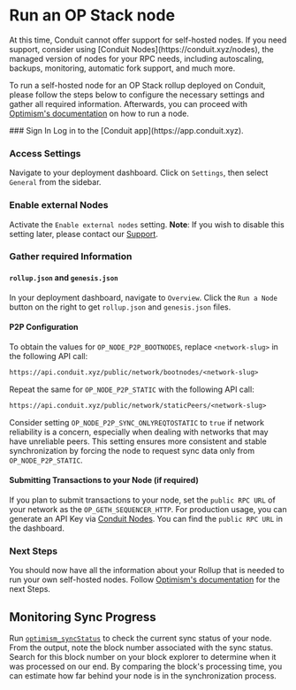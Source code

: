 
# Run an OP Stack node

<Callout type="info" emoji="ℹ️">
  At this time, Conduit cannot offer support for self-hosted nodes. If you need
  support, consider using [Conduit Nodes](https://conduit.xyz/nodes), the
  managed version of nodes for your RPC needs, including autoscaling, backups,
  monitoring, automatic fork support, and much more.
</Callout>

To run a self-hosted node for an OP Stack rollup deployed on Conduit, please follow the steps below to configure the necessary settings and gather all required information. Afterwards, you can proceed with [Optimism's documentation](https://docs.optimism.io/builders/node-operators/tutorials/node-from-docker) on how to run a node.

<Steps>
### Sign In
Log in to the [Conduit app](https://app.conduit.xyz).
 
### Access Settings
Navigate to your deployment dashboard. Click on `Settings`, then select `General` from the sidebar.

### Enable external Nodes

Activate the `Enable external nodes` setting. **Note**: If you wish to disable this setting later, please contact our [Support](https://portal.usepylon.com/conduit-xyz/forms/support-request).

### Gather required Information

#### `rollup.json` and `genesis.json`

In your deployment dashboard, navigate to `Overview`. Click the `Run a Node` button on the right to get `rollup.json` and `genesis.json` files.

#### P2P Configuration

To obtain the values for `OP_NODE_P2P_BOOTNODES`, replace `<network-slug>` in the following API call:

```txt copy
https://api.conduit.xyz/public/network/bootnodes/<network-slug>
```

Repeat the same for `OP_NODE_P2P_STATIC` with the following API call:

```txt copy
https://api.conduit.xyz/public/network/staticPeers/<network-slug>
```

Consider setting `OP_NODE_P2P_SYNC_ONLYREQTOSTATIC` to `true` if network reliability is a concern, especially when dealing with networks that may have unreliable peers. This setting ensures more consistent and stable synchronization by forcing the node to request sync data only from `OP_NODE_P2P_STATIC`.

#### Submitting Transactions to your Node (if required)

If you plan to submit transactions to your node, set the `public RPC URL` of your network as the `OP_GETH_SEQUENCER_HTTP`. For production usage, you can generate an API Key via [Conduit Nodes](https://conduit.xyz/nodes). You can find the `public RPC URL` in the dashboard.

### Next Steps

You should now have all the information about your Rollup that is needed to run your own self-hosted nodes. Follow [Optimism's documentation](https://docs.optimism.io/builders/node-operators/tutorials/node-from-docker) for the next Steps.

</Steps>

## Monitoring Sync Progress

Run [`optimism_syncStatus`](https://docs.optimism.io/builders/node-operators/json-rpc#optimism_syncstatus) to check the current sync status of your node. From the output, note the block number associated with the sync status. Search for this block number on your block explorer to determine when it was processed on our end. By comparing the block's processing time, you can estimate how far behind your node is in the synchronization process.
